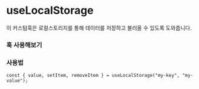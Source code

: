 
<Meta of={LocalStorage} />

# useLocalStorage

이 커스텀훅은 로컬스토리지를 통해 데이터를 저장하고 불러올 수 있도록 도와줍니다.

### 훅 사용해보기

<Canvas of={LocalStorage.Default} />

### 사용법

```tsx
const { value, setItem, removeItem } = useLocalStorage("my-key", "my-value");
```
